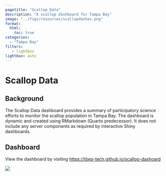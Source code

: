 ```yaml
---
pagetitle: "Scallop Data"
description: "A scallop dashboard for Tampa Bay"
image: "../figs/resources/scallopdashex.png"
format: 
  html: 
    toc: true
categories: 
  - "Tampa Bay"
filters:
   - lightbox
lightbox: auto
---
```


# Scallop Data {.unnumbered}

## Background

The Scallop Data dashboard provides a summary of participatory science efforts to monitor the scallop population in Tampa Bay.  The dashboard is dynamic and created using RMarkdown (Quarto predecessor).  It does not include any server components as required by interactive Shiny dashboards.

## Dashboard

View the dashboard by visiting [https://tbep-tech.github.io/scallop-dashoard](https://tbep-tech.github.io/scallop-dashoard){target="_blank"}

![](../figs/resources/scallopscreenshot.png)
